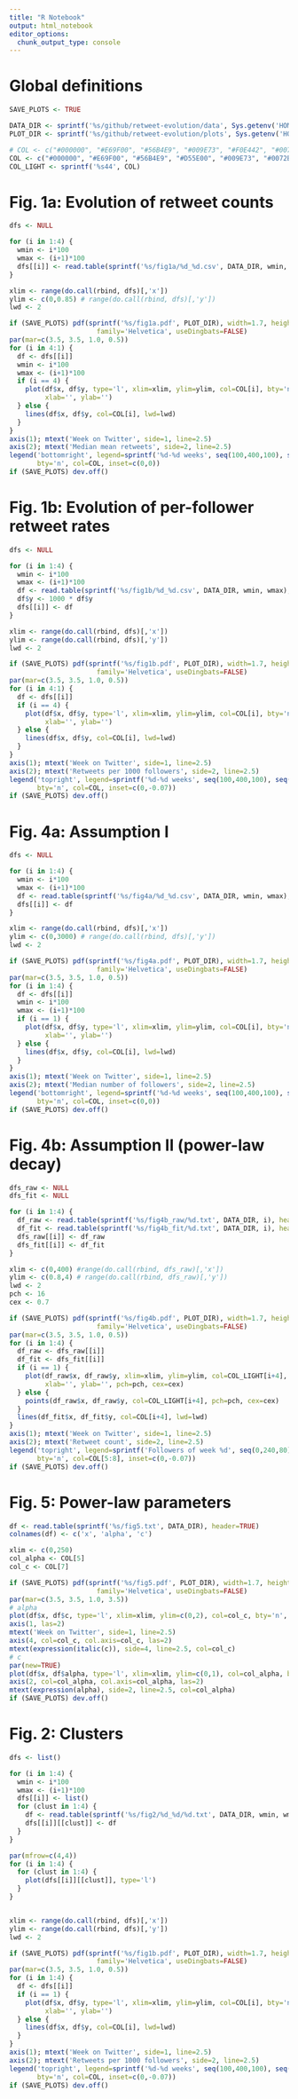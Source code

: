 ```yaml
---
title: "R Notebook"
output: html_notebook
editor_options: 
  chunk_output_type: console
---
```


# Global definitions

```r
SAVE_PLOTS <- TRUE

DATA_DIR <- sprintf('%s/github/retweet-evolution/data', Sys.getenv('HOME'))
PLOT_DIR <- sprintf('%s/github/retweet-evolution/plots', Sys.getenv('HOME'))

# COL <- c("#000000", "#E69F00", "#56B4E9", "#009E73", "#F0E442", "#0072B2", "#D55E00", "#CC79A7")
COL <- c("#000000", "#E69F00", "#56B4E9", "#D55E00", "#009E73", "#0072B2", "#CC79A7", "#F0E442")
COL_LIGHT <- sprintf('%s44', COL)
```

# Fig. 1a: Evolution of retweet counts

```r
dfs <- NULL

for (i in 1:4) {
  wmin <- i*100
  wmax <- (i+1)*100
  dfs[[i]] <- read.table(sprintf('%s/fig1a/%d_%d.csv', DATA_DIR, wmin, wmax), header=TRUE)
}

xlim <- range(do.call(rbind, dfs)[,'x'])
ylim <- c(0,0.85) # range(do.call(rbind, dfs)[,'y'])
lwd <- 2

if (SAVE_PLOTS) pdf(sprintf('%s/fig1a.pdf', PLOT_DIR), width=1.7, height=1.4, pointsize=6,
                      family='Helvetica', useDingbats=FALSE)
par(mar=c(3.5, 3.5, 1.0, 0.5))
for (i in 4:1) {
  df <- dfs[[i]]
  wmin <- i*100
  wmax <- (i+1)*100
  if (i == 4) {
    plot(df$x, df$y, type='l', xlim=xlim, ylim=ylim, col=COL[i], bty='n', lwd=lwd, axes=FALSE,
         xlab='', ylab='')
  } else {
    lines(df$x, df$y, col=COL[i], lwd=lwd)
  }
}
axis(1); mtext('Week on Twitter', side=1, line=2.5)
axis(2); mtext('Median mean retweets', side=2, line=2.5)
legend('bottomright', legend=sprintf('%d-%d weeks', seq(100,400,100), seq(200,500,100)), lty=1, lwd=lwd,
       bty='n', col=COL, inset=c(0,0))
if (SAVE_PLOTS) dev.off()
```


# Fig. 1b: Evolution of per-follower retweet rates

```r
dfs <- NULL

for (i in 1:4) {
  wmin <- i*100
  wmax <- (i+1)*100
  df <- read.table(sprintf('%s/fig1b/%d_%d.csv', DATA_DIR, wmin, wmax), header=TRUE)
  df$y <- 1000 * df$y
  dfs[[i]] <- df
}

xlim <- range(do.call(rbind, dfs)[,'x'])
ylim <- range(do.call(rbind, dfs)[,'y'])
lwd <- 2

if (SAVE_PLOTS) pdf(sprintf('%s/fig1b.pdf', PLOT_DIR), width=1.7, height=1.4, pointsize=6,
                      family='Helvetica', useDingbats=FALSE)
par(mar=c(3.5, 3.5, 1.0, 0.5))
for (i in 4:1) {
  df <- dfs[[i]]
  if (i == 4) {
    plot(df$x, df$y, type='l', xlim=xlim, ylim=ylim, col=COL[i], bty='n', lwd=lwd, axes=FALSE,
         xlab='', ylab='')
  } else {
    lines(df$x, df$y, col=COL[i], lwd=lwd)
  }
}
axis(1); mtext('Week on Twitter', side=1, line=2.5)
axis(2); mtext('Retweets per 1000 followers', side=2, line=2.5)
legend('topright', legend=sprintf('%d-%d weeks', seq(100,400,100), seq(200,500,100)), lty=1, lwd=lwd,
       bty='n', col=COL, inset=c(0,-0.07))
if (SAVE_PLOTS) dev.off()
```


# Fig. 4a: Assumption I

```r
dfs <- NULL

for (i in 1:4) {
  wmin <- i*100
  wmax <- (i+1)*100
  df <- read.table(sprintf('%s/fig4a/%d_%d.csv', DATA_DIR, wmin, wmax), header=TRUE)
  dfs[[i]] <- df
}

xlim <- range(do.call(rbind, dfs)[,'x'])
ylim <- c(0,3000) # range(do.call(rbind, dfs)[,'y'])
lwd <- 2

if (SAVE_PLOTS) pdf(sprintf('%s/fig4a.pdf', PLOT_DIR), width=1.7, height=1.4, pointsize=6,
                      family='Helvetica', useDingbats=FALSE)
par(mar=c(3.5, 3.5, 1.0, 0.5))
for (i in 1:4) {
  df <- dfs[[i]]
  wmin <- i*100
  wmax <- (i+1)*100
  if (i == 1) {
    plot(df$x, df$y, type='l', xlim=xlim, ylim=ylim, col=COL[i], bty='n', lwd=lwd, axes=FALSE,
         xlab='', ylab='')
  } else {
    lines(df$x, df$y, col=COL[i], lwd=lwd)
  }
}
axis(1); mtext('Week on Twitter', side=1, line=2.5)
axis(2); mtext('Median number of followers', side=2, line=2.5)
legend('bottomright', legend=sprintf('%d-%d weeks', seq(100,400,100), seq(200,500,100)), lty=1, lwd=lwd,
       bty='n', col=COL, inset=c(0,0))
if (SAVE_PLOTS) dev.off()
```

# Fig. 4b: Assumption II (power-law decay)

```r
dfs_raw <- NULL
dfs_fit <- NULL

for (i in 1:4) {
  df_raw <- read.table(sprintf('%s/fig4b_raw/%d.txt', DATA_DIR, i), header=TRUE)
  df_fit <- read.table(sprintf('%s/fig4b_fit/%d.txt', DATA_DIR, i), header=TRUE)
  dfs_raw[[i]] <- df_raw
  dfs_fit[[i]] <- df_fit
}

xlim <- c(0,400) #range(do.call(rbind, dfs_raw)[,'x'])
ylim <- c(0.8,4) # range(do.call(rbind, dfs_raw)[,'y'])
lwd <- 2
pch <- 16
cex <- 0.7

if (SAVE_PLOTS) pdf(sprintf('%s/fig4b.pdf', PLOT_DIR), width=1.7, height=1.4, pointsize=6,
                      family='Helvetica', useDingbats=FALSE)
par(mar=c(3.5, 3.5, 1.0, 0.5))
for (i in 1:4) {
  df_raw <- dfs_raw[[i]]
  df_fit <- dfs_fit[[i]]
  if (i == 1) {
    plot(df_raw$x, df_raw$y, xlim=xlim, ylim=ylim, col=COL_LIGHT[i+4], bty='n', axes=FALSE,
         xlab='', ylab='', pch=pch, cex=cex)
  } else {
    points(df_raw$x, df_raw$y, col=COL_LIGHT[i+4], pch=pch, cex=cex)
  }
  lines(df_fit$x, df_fit$y, col=COL[i+4], lwd=lwd)
}
axis(1); mtext('Week on Twitter', side=1, line=2.5)
axis(2); mtext('Retweet count', side=2, line=2.5)
legend('topright', legend=sprintf('Followers of week %d', seq(0,240,80)), lty=1, lwd=lwd,
       bty='n', col=COL[5:8], inset=c(0,-0.07))
if (SAVE_PLOTS) dev.off()
```

# Fig. 5: Power-law parameters

```r
df <- read.table(sprintf('%s/fig5.txt', DATA_DIR), header=TRUE)
colnames(df) <- c('x', 'alpha', 'c')

xlim <- c(0,250)
col_alpha <- COL[5]
col_c <- COL[7]

if (SAVE_PLOTS) pdf(sprintf('%s/fig5.pdf', PLOT_DIR), width=1.7, height=1.2, pointsize=6,
                      family='Helvetica', useDingbats=FALSE)
par(mar=c(3.5, 3.5, 1.0, 3.5))
# alpha
plot(df$x, df$c, type='l', xlim=xlim, ylim=c(0,2), col=col_c, bty='n', lwd=1, axes=FALSE, xlab='', ylab='')
axis(1, las=2)
mtext('Week on Twitter', side=1, line=2.5)
axis(4, col=col_c, col.axis=col_c, las=2)
mtext(expression(italic(c)), side=4, line=2.5, col=col_c)
# c
par(new=TRUE)
plot(df$x, df$alpha, type='l', xlim=xlim, ylim=c(0,1), col=col_alpha, bty='n', lwd=2, axes=FALSE, xlab='', ylab='')
axis(2, col=col_alpha, col.axis=col_alpha, las=2)
mtext(expression(alpha), side=2, line=2.5, col=col_alpha)
if (SAVE_PLOTS) dev.off()
```



















# Fig. 2: Clusters

```r
dfs <- list()

for (i in 1:4) {
  wmin <- i*100
  wmax <- (i+1)*100
  dfs[[i]] <- list()
  for (clust in 1:4) {
    df <- read.table(sprintf('%s/fig2/%d_%d/%d.txt', DATA_DIR, wmin, wmax, clust), header=TRUE)
    dfs[[i]][[clust]] <- df
  }
}

par(mfrow=c(4,4))
for (i in 1:4) {
  for (clust in 1:4) {
    plot(dfs[[i]][[clust]], type='l')
  }
}


xlim <- range(do.call(rbind, dfs)[,'x'])
ylim <- range(do.call(rbind, dfs)[,'y'])
lwd <- 2

if (SAVE_PLOTS) pdf(sprintf('%s/fig1b.pdf', PLOT_DIR), width=1.7, height=1.4, pointsize=6,
                      family='Helvetica', useDingbats=FALSE)
par(mar=c(3.5, 3.5, 1.0, 0.5))
for (i in 1:4) {
  df <- dfs[[i]]
  if (i == 1) {
    plot(df$x, df$y, type='l', xlim=xlim, ylim=ylim, col=COL[i], bty='n', lwd=lwd, axes=FALSE,
         xlab='', ylab='')
  } else {
    lines(df$x, df$y, col=COL[i], lwd=lwd)
  }
}
axis(1); mtext('Week on Twitter', side=1, line=2.5)
axis(2); mtext('Retweets per 1000 followers', side=2, line=2.5)
legend('topright', legend=sprintf('%d-%d weeks', seq(100,400,100), seq(200,500,100)), lty=1, lwd=lwd,
       bty='n', col=COL, inset=c(0,-0.07))
if (SAVE_PLOTS) dev.off()
```
